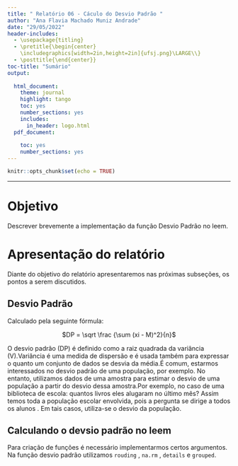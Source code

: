 ```yaml
---
title: " Relatório 06 - Cáculo do Desvio Padrão "
author: "Ana Flavia Machado Muniz Andrade"
date: "29/05/2022"
header-includes:
  - \usepackage{titling}
  - \pretitle{\begin{center}
    \includegraphics[width=2in,height=2in]{ufsj.png}\LARGE\\}
  - \posttitle{\end{center}}
toc-title: "Sumário"
output:
  
  html_document:
    theme: journal
    highlight: tango
    toc: yes
    number_sections: yes
    includes:
      in_header: logo.html
  pdf_document:
    
    toc: yes
    number_sections: yes
---
```


```r
knitr::opts_chunk$set(echo = TRUE)
```
--- 


# Objetivo
Descrever brevemente a implementação da função Desvio Padrão no leem.


# Apresentação do relatório
Diante do objetivo do relatório apresentaremos nas próximas subseções, os pontos a serem discutidos.

## Desvio Padrão
Calculado pela seguinte fórmula:

<center>
$DP = \sqrt \frac {\sum (xi - M)^2}{n}$
</center>

O desvio padrão (DP) é definido como a raiz quadrada da variância (V).Variância é uma medida de dispersão e é usada também para expressar o quanto um conjunto de dados se desvia da média.É comum, estarmos interessados no desvio padrão de uma população, por exemplo. No entanto, utilizamos dados de uma amostra para estimar o desvio de uma população a partir do desvio dessa amostra.Por exemplo, no caso de uma biblioteca de escola: quantos livros eles alugaram no último mês? Assim temos toda a população escolar envolvida, pois a pergunta se dirige a todos os alunos . Em tais casos, utiliza-se o desvio da população.

## Calculando o devsio padrão no leem
Para criação de funções é necessário implementarmos certos argumentos. Na função desvio padrão utilizamos `rouding` , `na.rm` , `details` e `grouped`.

